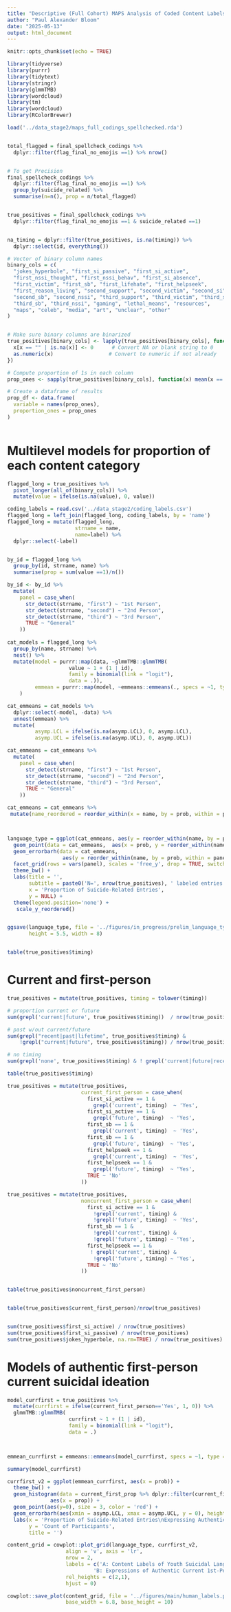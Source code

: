 ```yaml
---
title: "Descriptive (Full Cohort) MAPS Analysis of Coded Content Labels"
author: "Paul Alexander Bloom"
date: "2025-05-13"
output: html_document
---
```


```r
knitr::opts_chunk$set(echo = TRUE)
```

```r
library(tidyverse)
library(purrr)
library(tidytext)  
library(stringr)  
library(glmmTMB)
library(wordcloud)
library(tm)
library(wordcloud)
library(RColorBrewer)
```

```r
load('../data_stage2/maps_full_codings_spellchecked.rda')


total_flagged = final_spellcheck_codings %>%
  dplyr::filter(flag_final_no_emojis ==1) %>% nrow()


# To get Precision
final_spellcheck_codings %>%
  dplyr::filter(flag_final_no_emojis ==1) %>%
  group_by(suicide_related) %>%
  summarise(n=n(), prop = n/total_flagged)


true_positives = final_spellcheck_codings %>%
  dplyr::filter(flag_final_no_emojis ==1 & suicide_related ==1)


na_timing = dplyr::filter(true_positives, is.na(timing)) %>%
  dplyr::select(id, everything())
```



```r
# Vector of binary column names
binary_cols = c(
  "jokes_hyperbole", "first_si_passive", "first_si_active",
  "first_nssi_thought", "first_nssi_behav", "first_si_absence",
  "first_victim", "first_sb", "first_lifehate", "first_helpseek",
  "first_reason_living", "second_support", "second_victim", "second_si",
  "second_sb", "second_nssi", "third_support", "third_victim", "third_si",
  "third_sb", "third_nssi", "gaming", "lethal_means", "resources",
  "maps", "celeb", "media", "art", "unclear", "other"
)


# Make sure binary columns are binarized
true_positives[binary_cols] <- lapply(true_positives[binary_cols], function(x) {
  x[x == "" | is.na(x)] <- 0      # Convert NA or blank string to 0
  as.numeric(x)                  # Convert to numeric if not already
})

# Compute proportion of 1s in each column
prop_ones <- sapply(true_positives[binary_cols], function(x) mean(x == 1, na.rm = TRUE))

# Create a dataframe of results
prop_df <- data.frame(
  variable = names(prop_ones),
  proportion_ones = prop_ones
)



```

# Multilevel models for proportion of each content category
```r
flagged_long = true_positives %>%
  pivot_longer(all_of(binary_cols)) %>%
  mutate(value = ifelse(is.na(value), 0, value))

coding_labels = read.csv('../data_stage2/coding_labels.csv')
flagged_long = left_join(flagged_long, coding_labels, by = 'name')
flagged_long = mutate(flagged_long, 
                      strname = name,
                      name=label) %>%
  dplyr::select(-label)


by_id = flagged_long %>%
  group_by(id, strname, name) %>%
  summarise(prop = sum(value ==1)/n())

by_id <- by_id %>%
  mutate(
    panel = case_when(
      str_detect(strname, "first") ~ "1st Person",
      str_detect(strname, "second") ~ "2nd Person",
      str_detect(strname, "third") ~ "3rd Person",
      TRUE ~ "General"
    ))
    
cat_models = flagged_long %>%
  group_by(name, strname) %>%
  nest() %>%
  mutate(model = purrr::map(data, ~glmmTMB::glmmTMB(
                    value ~ 1 + (1 | id),
                    family = binomial(link = "logit"),
                    data = .)),
         emmean = purrr::map(model, ~emmeans::emmeans(., specs = ~1, type = 'response') %>% data.frame())
    )

cat_emmeans = cat_models %>%
  dplyr::select(-model, -data) %>%
  unnest(emmean) %>%
  mutate(
         asymp.LCL = ifelse(is.na(asymp.LCL), 0, asymp.LCL),
         asymp.UCL = ifelse(is.na(asymp.UCL), 0, asymp.UCL))

cat_emmeans = cat_emmeans %>%
  mutate(
    panel = case_when(
      str_detect(strname, "first") ~ "1st Person",
      str_detect(strname, "second") ~ "2nd Person",
      str_detect(strname, "third") ~ "3rd Person",
      TRUE ~ "General"
    ))

cat_emmeans = cat_emmeans %>%
 mutate(name_reordered = reorder_within(x = name, by = prob, within = panel))



language_type = ggplot(cat_emmeans, aes(y = reorder_within(name, by = prob, within = panel), x = prob)) +
  geom_point(data = cat_emmeans,  aes(x = prob, y = reorder_within(name, by = prob, within = panel), color = panel)) +
  geom_errorbarh(data = cat_emmeans, 
                  aes(y = reorder_within(name, by = prob, within = panel), x = prob, xmin = asymp.LCL, xmax = asymp.UCL, color = panel)) +
  facet_grid(rows = vars(panel), scales = 'free_y', drop = TRUE, switch = 'both') +
  theme_bw() +
  labs(title = '',
       subtitle = paste0('N=', nrow(true_positives), ' labeled entries'),
       x = 'Proportion of Suicide-Related Entries',
       y = NULL) +
  theme(legend.position='none') +
   scale_y_reordered()


ggsave(language_type, file = '../figures/in_progress/prelim_language_type.png',
       height = 5.5, width = 8)


table(true_positives$timing)

```

# Current and first-person
```r
true_positives = mutate(true_positives, timing = tolower(timing))

# proportion current or future
sum(grepl('current|future', true_positives$timing))  / nrow(true_positives)

# past w/out current/future
sum(grepl("recent|past|lifetime", true_positives$timing) & 
    !grepl("current|future", true_positives$timing)) / nrow(true_positives)

# no timing
sum(grepl('none', true_positives$timing) & ! grepl('current|future|recent|past|lifetime', true_positives$timing)) / nrow(true_positives)

table(true_positives$timing)

true_positives = mutate(true_positives,
                        current_first_person = case_when(
                          first_si_active == 1 & 
                            grepl('current', timing)  ~ 'Yes',
                          first_si_active == 1 & 
                            grepl('future', timing)  ~ 'Yes',
                          first_sb == 1 & 
                            grepl('current', timing)  ~ 'Yes',
                          first_sb == 1 & 
                            grepl('future', timing)  ~ 'Yes',
                          first_helpseek == 1 & 
                            grepl('current', timing)  ~ 'Yes',
                          first_helpseek == 1 & 
                            grepl('future', timing)  ~ 'Yes',
                          TRUE ~ 'No'
                        ))

true_positives = mutate(true_positives,
                        noncurrent_first_person = case_when(
                          first_si_active == 1 & 
                            !grepl('current', timing) & 
                            !grepl('future', timing)  ~ 'Yes',
                          first_sb == 1 & 
                            !grepl('current', timing) & 
                            !grepl('future', timing) ~ 'Yes',
                          first_helpseek == 1 & 
                           ! grepl('current', timing) & 
                            !grepl('future', timing) ~ 'Yes',
                          TRUE ~ 'No'
                        ))


table(true_positives$noncurrent_first_person)


table(true_positives$current_first_person)/nrow(true_positives)


sum(true_positives$first_si_active) / nrow(true_positives)
sum(true_positives$first_si_passive) / nrow(true_positives)
sum(true_positives$jokes_hyperbole, na.rm=TRUE) / nrow(true_positives)


```


# Models of authentic first-person current suicidal ideation


```r
model_currfirst = true_positives %>% 
  mutate(currfirst = ifelse(current_first_person=='Yes', 1, 0)) %>%
  glmmTMB::glmmTMB(
                    currfirst ~ 1 + (1 | id),
                    family = binomial(link = "logit"),
                    data = .)



emmean_currfirst = emmeans::emmeans(model_currfirst, specs = ~1, type = 'response') %>% data.frame()

summary(model_currfirst)

currfirst_v2 = ggplot(emmean_currfirst, aes(x = prob)) +
  theme_bw() +
  geom_histogram(data = current_first_prop %>% dplyr::filter(current_first_person=='Yes'),
              aes(x = prop)) +
  geom_point(aes(y=0), size = 3, color = 'red') +
  geom_errorbarh(aes(xmin = asymp.LCL, xmax = asymp.UCL, y = 0), height = 0.2, lwd = 1, color = 'red') +
  labs(x = 'Proportion of Suicide-Related Entries\nExpressing Authentic Current 1st-Person Active STB',
       y = 'Count of Participants',
       title = '')

content_grid = cowplot::plot_grid(language_type, currfirst_v2,
                   align = 'v', axis = 'lr', 
                   nrow = 2,
                   labels = c('A: Content Labels of Youth Suicidal Language',
                            'B: Expressions of Authentic Current 1st-Person STB'),
                   rel_heights = c(2,1),
                   hjust = 0)

cowplot::save_plot(content_grid, file = '../figures/main/human_labels.png', 
                   base_width = 6.8, base_height = 10)

```